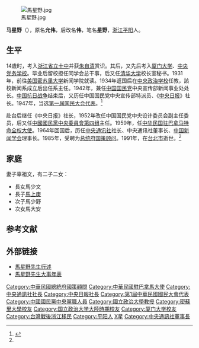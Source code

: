[[File:馬星野.jpg|thumb]]

'''马星野'''（{{bd|1909年||1991年|3月11日}}），原名'''允伟'''，后改名'''伟'''，笔名'''星野'''，[[浙江|浙江]][[平阳|平阳]]人。

==生平==
14歲时，考入[[浙江省立十中|浙江省立十中]]并获[[朱自清|朱自清]]赏识。其后，又先后考入[[厦门大学|厦门大学]]、[[中央党务学校|中央党务学校]]。毕业后留校担任同学会总干事，后又任[[清华大学|清华大学]]校长室秘书。1931年，前往[[美国|美国]][[密苏里大学|密苏里大学]]新闻学院就读。1934年返国后在[[中央政治学校|中央政治学校]]任教，該校新闻系成立后出任系主任。1942年，兼任[[中国国民党|中国国民党]]中央宣传部新闻事业处处长。[[中国抗日战争|中国抗日战争]]结束后，又历任中国国民党中央宣传部特派员、《[[中央日报|中央日报]]》社长。1947年，当选[[第一届国民大会代表|第一届国民大会代表]]。<ref name="zjtz">{{cite web|url=http://zjtz.zjol.com.cn/05zjtz/system/2005/12/23/006415055.shtml|title=马星野|publisher=浙江通志|deadurl=yes|archiveurl=https://web.archive.org/web/20090226111336/http://zjtz.zjol.com.cn/05zjtz/system/2005/12/23/006415055.shtml|archivedate=2009-02-26}}</ref>

赴台后继任《中央日报》社长，1952年改任中国国民党中央设计委员会副主任委员，后又任[[中國國民黨中央委員會第四组|中國國民黨中央委員會第四组]]主任。1959年，任[[中国驻巴拿马大使列表|中华民国驻巴拿马特命全权大使]]。1964年回国后，历任[[中央通讯社|中央通讯社]]社长、中央通讯社董事长、[[中国新闻学会|中国新闻学会]]理事长。1985年，受聘为[[总统府国策顾问|总统府国策顾问]]。1991年，在[[台北市|台北市]]逝世。<ref name="zjtz" />

== 家庭 ==
妻子辜祖文，有二子二女：
*長女馬少文
*長子[[馬上庚|馬上庚]]
*次子馬少野
*次女馬大安

== 参考文献 ==
{{reflist}}

== 外部链接 ==
* [http://homepage18.seed.net.tw/web@1/sunnex/document/bio-a/masy.html 馬星野先生行述]{{dead link|date=2018年5月 |bot=InternetArchiveBot |fix-attempted=yes }}
* [https://web.archive.org/web/20160304092619/http://oh.km.nccu.edu.tw/xms/read_attach.php?id=32 馬星野先生大事年表]

{{DEFAULTSORT:Ma马}}
[[Category:中華民國總統府國策顧問|Category:中華民國總統府國策顧問]]
[[Category:中華民國駐巴拿馬大使|Category:中華民國駐巴拿馬大使]]
[[Category:中央通訊社社長|Category:中央通訊社社長]]
[[Category:中央日報社長|Category:中央日報社長]]
[[Category:第1屆中華民國國民大會代表|Category:第1屆中華民國國民大會代表]]
[[Category:中國國民黨中央黨職人員|Category:中國國民黨中央黨職人員]]
[[Category:國立政治大學教授|Category:國立政治大學教授]]
[[Category:密蘇里大學校友|Category:密蘇里大學校友]]
[[Category:国立政治大学大陸時期校友|Category:国立政治大学大陸時期校友]]
[[Category:厦门大学校友|Category:厦门大学校友]]
[[Category:台灣戰後浙江移民|Category:台灣戰後浙江移民]]
[[Category:平阳人|Category:平阳人]]
[[Category:马姓|X星]]
[[Category:中央通訊社董事長|Category:中央通訊社董事長]]